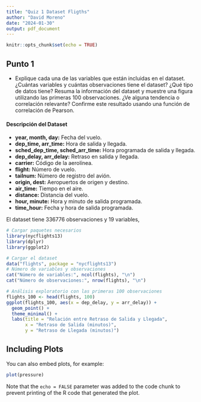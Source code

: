 ```yaml
---
title: "Quiz 1 Dataset Fligths"
author: "David Moreno"
date: "2024-01-30"
output: pdf_document
---
```


```r
knitr::opts_chunk$set(echo = TRUE)
```

## Punto 1

- Explique cada una de las variables que están incluidas en el dataset. ¿Cuántas variables y
cuántas observaciones tiene el dataset? ¿Qué tipo de datos tiene? Resuma la información
del dataset y muestre una figura utilizando las primeras 100 observaciones. ¿Ve alguna
tendencia o correlación relevante? Confirme este resultado usando una función de
correlación de Pearson.

#### Descripción del Dataset


- **year, month, day:** Fecha del vuelo.
- **dep_time, arr_time:** Hora de salida y llegada.
- **sched_dep_time, sched_arr_time:** Hora programada de salida y llegada.
- **dep_delay, arr_delay:** Retraso en salida y llegada.
- **carrier:** Código de la aerolínea.
- **flight:** Número de vuelo.
- **tailnum:** Número de registro del avión.
- **origin, dest:** Aeropuertos de origen y destino.
- **air_time:** Tiempo en el aire.
- **distance:** Distancia del vuelo.
- **hour, minute:** Hora y minuto de salida programada.
- **time_hour:** Fecha y hora de salida programada.

El dataset tiene 336776 observaciones y 19 variables, 



```r
# Cargar paquetes necesarios
library(nycflights13)
library(dplyr)
library(ggplot2)

# Cargar el dataset
data("flights", package = "nycflights13")
# Número de variables y observaciones
cat("Número de variables:", ncol(flights), "\n")
cat("Número de observaciones:", nrow(flights), "\n")

# Análisis exploratorio con las primeras 100 observaciones
flights_100 <- head(flights, 100)
ggplot(flights_100, aes(x = dep_delay, y = arr_delay)) + 
  geom_point() + 
  theme_minimal() + 
  labs(title = "Relación entre Retraso de Salida y Llegada",
       x = "Retraso de Salida (minutos)",
       y = "Retraso de Llegada (minutos)")
```

## Including Plots

You can also embed plots, for example:

```r
plot(pressure)
```

Note that the `echo = FALSE` parameter was added to the code chunk to prevent printing of the R code that generated the plot.

